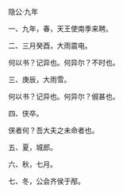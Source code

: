 

隐公·九年

一、九年，春，天王使南季来聘。

二、三月癸酉，大雨震电。

何以书？记异也。何异尔？不时也。

三、庚辰，大雨雪。

何以书？记异也。何异尔？俶甚也。

四、侠卒。

侠者何？吾大夫之未命者也。

五、夏，城郎。

六、秋，七月。

七、冬，公会齐侯于邴。

